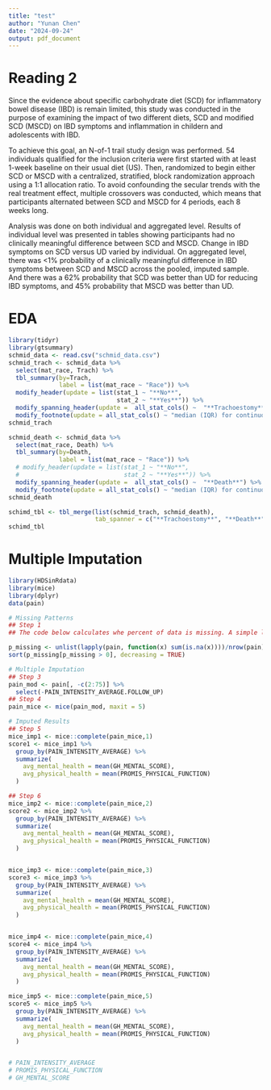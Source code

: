 ```yaml
---
title: "test"
author: "Yunan Chen"
date: "2024-09-24"
output: pdf_document
---
```

# Reading 2

Since the evidence about specific carbohydrate diet (SCD) for inflammatory bowel disease (IBD) is remain limited, this study was conducted in the purpose of examining the impact of two different diets, SCD and modified SCD (MSCD) on IBD symptoms and inflammation
in childern and adolescents with IBD. 

To achieve this goal, an N-of-1 trail study design was performed. 54 individuals qualified for the inclusion criteria were first started with at least 1-week baseline on their usual diet (US). Then, randomized to begin either SCD or MSCD with a centralized, stratified, block randomization approach using a 1:1 allocation ratio. To avoid confounding the secular trends with the real treatment effect, multiple crossovers was conducted, which means that participants alternated between SCD and MSCD for 4 periods, each 8 weeks long. 

Analysis was done on both individual and aggregated level. Results of individual level was presented in tables showing participants had no clinically meaningful difference between SCD and MSCD. Change in IBD symptoms on SCD versus UD varied by individual. On aggregated level, there was <1% probability of a clinically meaningful difference in IBD symptoms between SCD and MSCD across the pooled, imputed sample. And there was a 62% probability that SCD was better than UD for reducing IBD symptoms, and 45% probability that MSCD was better than UD.

# EDA
```r
library(tidyr)
library(gtsummary)
schmid_data <- read.csv("schmid_data.csv")
schmid_trach <- schmid_data %>%
  select(mat_race, Trach) %>%
  tbl_summary(by=Trach,
              label = list(mat_race ~ "Race")) %>%
  modify_header(update = list(stat_1 ~ "**No**",
                              stat_2 ~ "**Yes**")) %>%
  modify_spanning_header(update =  all_stat_cols() ~  "**Trachoestomy**") %>%
  modify_footnote(update = all_stat_cols() ~ "median (IQR) for continuous; n (%) for categorical")
schmid_trach

schmid_death <- schmid_data %>%
  select(mat_race, Death) %>%
  tbl_summary(by=Death,
              label = list(mat_race ~ "Race")) %>%
  # modify_header(update = list(stat_1 ~ "**No**",
  #                             stat_2 ~ "**Yes**")) %>%
  modify_spanning_header(update =  all_stat_cols() ~  "**Death**") %>%
  modify_footnote(update = all_stat_cols() ~ "median (IQR) for continuous; n (%) for categorical")
schmid_death

schimd_tbl <- tbl_merge(list(schmid_trach, schmid_death),
                        tab_spanner = c("**Trachoestomy**", "**Death**"))
schimd_tbl
```

# Multiple Imputation
```r
library(HDSinRdata)
library(mice)
library(dplyr)
data(pain)

# Missing Patterns
## Step 1
## The code below calculates whe percent of data is missing. A simple look at this table warns us about several variables that have more than 25% missing - such as PAIN_INTENSITY_AVERAGE.FOLLOW_UP, PROMIS_PAIN_BEHAVIOR, and BMI. It might be useful to remove these varibales from the dataset first as they might mess up the imputation.

p_missing <- unlist(lapply(pain, function(x) sum(is.na(x))))/nrow(pain)
sort(p_missing[p_missing > 0], decreasing = TRUE)

# Multiple Imputation
## Step 3
pain_mod <- pain[, -c(2:75)] %>%
  select(-PAIN_INTENSITY_AVERAGE.FOLLOW_UP)
## Step 4
pain_mice <- mice(pain_mod, maxit = 5)

# Imputed Results
## Step 5
mice_imp1 <- mice::complete(pain_mice,1)
score1 <- mice_imp1 %>%
  group_by(PAIN_INTENSITY_AVERAGE) %>%
  summarize(
    avg_mental_health = mean(GH_MENTAL_SCORE),
    avg_physical_health = mean(PROMIS_PHYSICAL_FUNCTION)
  )

## Step 6
mice_imp2 <- mice::complete(pain_mice,2)
score2 <- mice_imp2 %>%
  group_by(PAIN_INTENSITY_AVERAGE) %>%
  summarize(
    avg_mental_health = mean(GH_MENTAL_SCORE),
    avg_physical_health = mean(PROMIS_PHYSICAL_FUNCTION)
  )


mice_imp3 <- mice::complete(pain_mice,3)
score3 <- mice_imp3 %>%
  group_by(PAIN_INTENSITY_AVERAGE) %>%
  summarize(
    avg_mental_health = mean(GH_MENTAL_SCORE),
    avg_physical_health = mean(PROMIS_PHYSICAL_FUNCTION)
  )


mice_imp4 <- mice::complete(pain_mice,4)
score4 <- mice_imp4 %>%
  group_by(PAIN_INTENSITY_AVERAGE) %>%
  summarize(
    avg_mental_health = mean(GH_MENTAL_SCORE),
    avg_physical_health = mean(PROMIS_PHYSICAL_FUNCTION)
  )

mice_imp5 <- mice::complete(pain_mice,5)
score5 <- mice_imp5 %>%
  group_by(PAIN_INTENSITY_AVERAGE) %>%
  summarize(
    avg_mental_health = mean(GH_MENTAL_SCORE),
    avg_physical_health = mean(PROMIS_PHYSICAL_FUNCTION)
  )


# PAIN_INTENSITY_AVERAGE
# PROMIS_PHYSICAL_FUNCTION
# GH_MENTAL_SCORE
```
